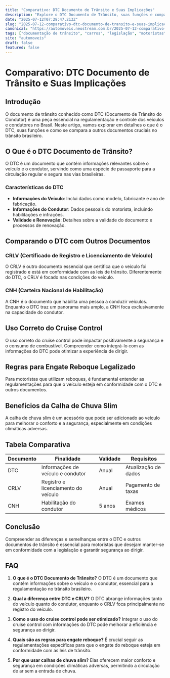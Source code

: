 ```yaml
---
title: "Comparativo: DTC Documento de Trânsito e Suas Implicações"
description: "Explore o DTC Documento de Trânsito, suas funções e comparações com outros documentos essenciais para motoristas e veículos."
date: "2025-07-12T07:28:47.213Z"
slug: "2025-07-12-comparativo-dtc-documento-de-transito-e-suas-implicacoes"
canonical: "https://automoveis.neostream.com.br/2025-07-12-comparativo-dtc-documento-de-transito-e-suas-implicacoes"
tags: ["documentação de trânsito", "carros", "legislação", "motoristas", "Brasil"]
site: "automoveis"
draft: false
featured: false
---
```


# Comparativo: DTC Documento de Trânsito e Suas Implicações

## Introdução
O documento de trânsito conhecido como DTC (Documento de Trânsito do Condutor) é uma peça essencial na regulamentação e controle dos veículos e condutores no Brasil. Neste artigo, vamos explorar em detalhes o que é o DTC, suas funções e como se compara a outros documentos cruciais no trânsito brasileiro.

## O Que é o DTC Documento de Trânsito?
O DTC é um documento que contém informações relevantes sobre o veículo e o condutor, servindo como uma espécie de passaporte para a circulação regular e segura nas vias brasileiras.

### Características do DTC
- **Informações do Veículo**: Inclui dados como modelo, fabricante e ano de fabricação.
- **Informações do Condutor**: Dados pessoais do motorista, incluindo habilitações e infrações.
- **Validade e Renovação**: Detalhes sobre a validade do documento e processos de renovação.

## Comparando o DTC com Outros Documentos
### CRLV (Certificado de Registro e Licenciamento de Veículo)
O CRLV é outro documento essencial que certifica que o veículo foi registrado e está em conformidade com as leis de trânsito. Diferentemente do DTC, o CRLV é focado nas condições do veículo.

### CNH (Carteira Nacional de Habilitação)
A CNH é o documento que habilita uma pessoa a conduzir veículos. Enquanto o DTC traz um panorama mais amplo, a CNH foca exclusivamente na capacidade do condutor.

## Uso Correto do Cruise Control
O uso correto do cruise control pode impactar positivamente a segurança e o consumo de combustível. Compreender como integrá-lo com as informações do DTC pode otimizar a experiência de dirigir.

## Regras para Engate Reboque Legalizado
Para motoristas que utilizam reboques, é fundamental entender as regulamentações para que o veículo esteja em conformidade com o DTC e outros documentos.

## Benefícios da Calha de Chuva Slim
A calha de chuva slim é um acessório que pode ser adicionado ao veículo para melhorar o conforto e a segurança, especialmente em condições climáticas adversas.

## Tabela Comparativa
| Documento | Finalidade | Validade | Requisitos |
|-----------|------------|----------|------------|
| DTC | Informações de veículo e condutor | Anual | Atualização de dados |
| CRLV | Registro e licenciamento do veículo | Anual | Pagamento de taxas |
| CNH | Habilitação do condutor | 5 anos | Exames médicos |

## Conclusão
Compreender as diferenças e semelhanças entre o DTC e outros documentos de trânsito é essencial para motoristas que desejam manter-se em conformidade com a legislação e garantir segurança ao dirigir.

## FAQ
1. **O que é o DTC Documento de Trânsito?**
   O DTC é um documento que contém informações sobre o veículo e o condutor, essencial para a regulamentação no trânsito brasileiro.

2. **Qual a diferença entre DTC e CRLV?**
   O DTC abrange informações tanto do veículo quanto do condutor, enquanto o CRLV foca principalmente no registro do veículo.

3. **Como o uso do cruise control pode ser otimizado?**
   Integrar o uso do cruise control com informações do DTC pode melhorar a eficiência e segurança ao dirigir.

4. **Quais são as regras para engate reboque?**
   É crucial seguir as regulamentações específicas para que o engate do reboque esteja em conformidade com as leis de trânsito.

5. **Por que usar calhas de chuva slim?**
   Elas oferecem maior conforto e segurança em condições climáticas adversas, permitindo a circulação de ar sem a entrada de chuva.